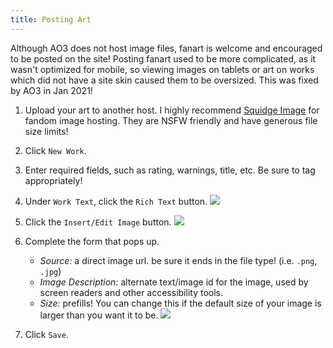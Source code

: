 ```yaml
---
title: Posting Art
---
```




Although AO3 does not host image files, fanart is welcome and encouraged to be
posted on the site! Posting fanart used to be more complicated, as it wasn't
optimized for mobile, so viewing images on tablets or art on works which did not
have a site skin caused them to be oversized. This was fixed by AO3 in Jan 2021!

<Steps>

1. Upload your art to another host. I highly recommend
   [Squidge Image](https://images.squidge.org/) for fandom image hosting. They
   are NSFW friendly and have generous file size limits!

2. Click `New Work`.

3. Enter required fields, such as rating, warnings, title, etc. Be sure to tag
   appropriately!

4. Under `Work Text`, click the `Rich Text` button.
   ![](../../../../../assets/img/ao3/art_insert_form.png)

5. Click the `Insert/Edit Image` button.
   ![](../../../../../assets/img/ao3/art_insert_img.png)

6. Complete the form that pops up.

   - _Source:_ a direct image url. be sure it ends in the file type! (i.e.
     `.png`, `.jpg`)
   - _Image Description:_ alternate text/image id for the image, used by screen
     readers and other accessibility tools.
   - _Size:_ prefills! You can change this if the default size of your image is
     larger than you want it to be.
     ![](../../../../../assets/img/ao3/art_insert_form.png)

7. Click `Save`.

</Steps>